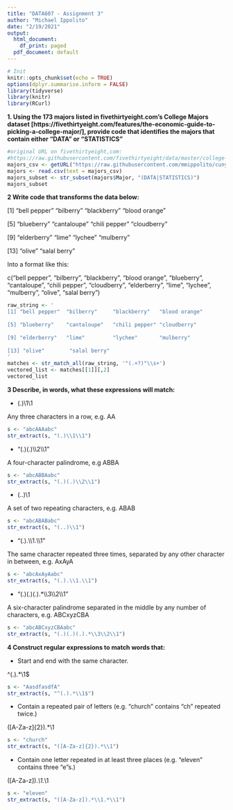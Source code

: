 ```yaml
---
title: "DATA607 - Assignment 3"
author: "Michael Ippolito"
date: "2/19/2021"
output:
  html_document:
    df_print: paged
  pdf_document: default
---
```


```r
# Init
knitr::opts_chunk$set(echo = TRUE)
options(dplyr.summarise.inform = FALSE)
library(tidyverse)
library(knitr)
library(RCurl)
```
  
**1. Using the 173 majors listed in fivethirtyeight.com’s College Majors dataset [https://fivethirtyeight.com/features/the-economic-guide-to-picking-a-college-major/], provide code that identifies the majors that contain either "DATA" or "STATISTICS"**  
  
```r
#original URL on fivethirtyeight,com:
#https://raw.githubusercontent.com/fivethirtyeight/data/master/college-majors/majors-list.csv
majors_csv <- getURL("https://raw.githubusercontent.com/mmippolito/cuny/main/data607/assignment3/majors-list.csv")
majors <- read.csv(text = majors_csv)
majors_subset <- str_subset(majors$Major, "(DATA|STATISTICS)")
majors_subset
```
  
  
**2 Write code that transforms the data below:**  
  
[1] "bell pepper"  "bilberry"     "blackberry"   "blood orange"
  
[5] "blueberry"    "cantaloupe"   "chili pepper" "cloudberry"  
  
[9] "elderberry"   "lime"         "lychee"       "mulberry"    
  
[13] "olive"        "salal berry"
  
Into a format like this:
  
c("bell pepper", "bilberry", "blackberry", "blood orange", "blueberry", "cantaloupe", "chili pepper", "cloudberry", "elderberry", "lime", "lychee", "mulberry", "olive", "salal berry")
  
```r
raw_string <- '
[1] "bell pepper"  "bilberry"     "blackberry"   "blood orange"
  
[5] "blueberry"    "cantaloupe"   "chili pepper" "cloudberry"  
  
[9] "elderberry"   "lime"         "lychee"       "mulberry"    
  
[13] "olive"        "salal berry"
'
matches <- str_match_all(raw_string, '"(.+?)"\\s+')
vectored_list <- matches[[1]][,2]
vectored_list
```
  
  
**3 Describe, in words, what these expressions will match:**  
  
* (.)\\1\\1  
  
Any three characters in a row, e.g. AA  

```r

s <- "abcAAAabc"
str_extract(s, "(.)\\1\\1")

```
  
* "(.)(.)\\\\2\\\\1"  
  
A four-character palindrome, e.g ABBA  

```r

s <- "abcABBAabc"
str_extract(s, "(.)(.)\\2\\1")

```
  
* (..)\\1  
  
A set of two repeating characters, e.g. ABAB  

```r

s <- "abcABABabc"
str_extract(s, "(..)\\1")

```

* "(.).\\\\1.\\\\1"  
  
The same character repeated three times, separated by any other character in between, e.g. AxAyA  
  
```r

s <- "abcAxAyAabc"
str_extract(s, "(.).\\1.\\1")

```

* "(.)(.)(.).*\\\\3\\\\2\\\\1"  
  
A six-character palindrome separated in the middle by any number of characters, e.g. ABCxyzCBA  
  
```r

s <- "abcABCxyzCBAabc"
str_extract(s, "(.)(.)(.).*\\3\\2\\1")

```

  
**4 Construct regular expressions to match words that:**  
  
* Start and end with the same character.  

^(.).*\\1$  

```r

s <- "AasdfasdfA"
str_extract(s, "^(.).*\\1$")

```

* Contain a repeated pair of letters (e.g. "church" contains "ch" repeated twice.)  

([A-Za-z]{2}).*\\1  

```r

s <- "church"
str_extract(s, "([A-Za-z]{2}).*\\1")

```

* Contain one letter repeated in at least three places (e.g. "eleven" contains three "e"s.)  

([A-Za-z]).*\\1.*\\1  
  
```r

s <- "eleven"
str_extract(s, "([A-Za-z]).*\\1.*\\1")

```
